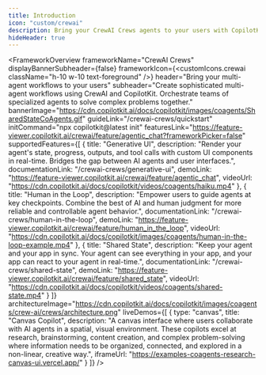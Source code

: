 ```yaml
---
title: Introduction
icon: "custom/crewai"
description: Bring your CrewAI Crews agents to your users with CopilotKit.
hideHeader: true
---
```


<FrameworkOverview
  frameworkName="CrewAI Crews"
  displayBannerSubheader={false}
  frameworkIcon={<customIcons.crewai className="h-10 w-10 text-foreground" />}
  header="Bring your multi-agent workflows to your users"
  subheader="Create sophisticated multi-agent workflows using CrewAI and CopilotKit. Orchestrate teams of specialized agents to solve complex problems together."
  bannerImage="https://cdn.copilotkit.ai/docs/copilotkit/images/coagents/SharedStateCoAgents.gif"
  guideLink="/crewai-crews/quickstart"
  initCommand="npx copilotkit@latest init"
  featuresLink="https://feature-viewer.copilotkit.ai/crewai/feature/agentic_chat?frameworkPicker=false"
   supportedFeatures={[
    {
      title: "Generative UI",
      description: "Render your agent's state, progress, outputs, and tool calls with custom UI components in real-time. Bridges the gap between AI agents and user interfaces.",
      documentationLink: "/crewai-crews/generative-ui",
      demoLink: "https://feature-viewer.copilotkit.ai/crewai/feature/agentic_chat",
      videoUrl: "https://cdn.copilotkit.ai/docs/copilotkit/videos/coagents/haiku.mp4"
    },
    {
      title: "Human in the Loop",
      description: "Empower users to guide agents at key checkpoints. Combine the best of AI and human judgment for more reliable and controllable agent behavior.",
      documentationLink: "/crewai-crews/human-in-the-loop",
      demoLink: "https://feature-viewer.copilotkit.ai/crewai/feature/human_in_the_loop",
      videoUrl: "https://cdn.copilotkit.ai/docs/copilotkit/images/coagents/human-in-the-loop-example.mp4"
    },
    {
      title: "Shared State",
      description: "Keep your agent and your app in sync. Your agent can see everything in your app, and your app can react to your agent in real-time.",
      documentationLink: "/crewai-crews/shared-state",
      demoLink: "https://feature-viewer.copilotkit.ai/crewai/feature/shared_state",
      videoUrl: "https://cdn.copilotkit.ai/docs/copilotkit/videos/coagents/shared-state.mp4"
    }
  ]}
  architectureImage="https://cdn.copilotkit.ai/docs/copilotkit/images/coagents/crew-ai/crews/architecture.png"
  liveDemos={[
    {
      type: "canvas",
      title: "Canvas Copilot",
      description: "A canvas interface where users collaborate with AI agents in a spatial, visual environment. These copilots excel at research, brainstorming, content creation, and complex problem-solving where information needs to be organized, connected, and explored in a non-linear, creative way.",
      iframeUrl: "https://examples-coagents-research-canvas-ui.vercel.app/"
    }
  ]}
/>
